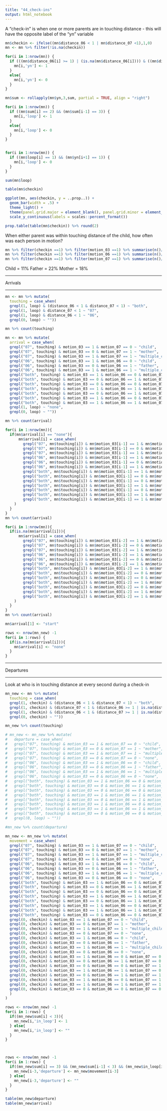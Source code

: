 ```yaml
---
title: "44_check-ins"
output: html_notebook
---
```


A "check-in" is when one or more parents are in touching distance - this will have the opposite label of the "yn" variable

```r
mn$checkin <- ifelse((mn$distance_06 < 1 | mn$distance_07 <1),1,0)
mn <- mn %>% filter(!is.na(checkin))
```

```r
for(i in 1:nrow(mn)) {
  if (((mn$distance_06[i] >= 1) | (is.na(mn$distance_06[i]))) & ((mn$distance_07[i] >= 1) | (is.na(mn$distance_07[i])))) {
    mn[i,'yn'] <- 1
  }
  else{
    mn[i,'yn'] <- 0
  }
}

```


```r
mn$sum <- rollapply(mn$yn,3,sum, partial = TRUE, align = "right")
```


```r

for(i in 1:nrow(mn)) {
  if ((mn$sum[i] == 2) && (mn$sum[i-1] == 3)) {
    mn[i,'loop'] <- 1
  }
  else{
    mn[i,'loop'] <- 0 
  }
}


for(i in 1:nrow(mn)) {
  if ((mn$loop[i] == 1) && (mn$yn[i+1] == 1)) {
    mn[i,'loop'] <- 0
  }
}
```

```r
sum(mn$loop)
```

```r
table(mn$checkin)
```

```r
ggplot(mn, aes(checkin, y = ..prop..)) +
  geom_bar(width = .5) +
  theme_light() +
  theme(panel.grid.major = element_blank(), panel.grid.minor = element_blank()) +
  scale_y_continuous(labels = scales::percent_format())
```

```r
prop.table(table(mn$checkin)) %>% round(2)
```

When either parent was within touching distance of the child, how often was each person in motion?

```r
mn %>% filter(checkin ==1) %>% filter(motion_03 ==1) %>% summarise(n()/nrow(mn %>% filter(checkin ==1)))
mn %>% filter(checkin ==1) %>% filter(motion_06 ==1) %>% summarise(n()/nrow(mn %>% filter(checkin ==1)))
mn %>% filter(checkin ==1) %>% filter(motion_07 ==1) %>% summarise(n()/nrow(mn %>% filter(checkin ==1)))
```

Child = 11%
Father = 22%
Mother = 18%



__________________________________________

Arrivals

__________________________________________

```r
mn <- mn %>% mutate(
  touching = case_when(
  grepl(1, loop) & (distance_06 < 1 & distance_07 < 1) ~ "both",
  grepl(1, loop) & distance_07 < 1 ~ "07",
  grepl(1, loop) & distance_06 < 1 ~ "06",
  grepl(0, loop) ~ ""))

mn %>% count(touching)
```

```r
mn <- mn %>% mutate(
  arrival = case_when(
  grepl("07", touching) & motion_03 == 1 & motion_07 == 0 ~ "child",
  grepl("07", touching) & motion_03 == 0 & motion_07 == 1 ~ "mother",
  grepl("07", touching) & motion_03 == 1 & motion_07 == 1 ~ "multiple_child",
  grepl("06", touching) & motion_03 == 1 & motion_06 == 0 ~ "child",
  grepl("06", touching) & motion_03 == 0 & motion_06 == 1 ~ "father",
  grepl("06", touching) & motion_03 == 1 & motion_06 == 1 ~ "multiple_child",
  grepl("both", touching) & motion_03 == 1 & motion_06 == 0 & motion_07 == 0 ~ "child",
  grepl("both", touching) & motion_03 == 0 & motion_06 == 1 & motion_07 == 0 ~ "father",
  grepl("both", touching) & motion_03 == 0 & motion_06 == 0 & motion_07 == 1 ~ "mother",
  grepl("both", touching) & motion_03 == 1 & motion_06 == 1 & motion_07 == 0 ~ "multiple_child",
  grepl("both", touching) & motion_03 == 0 & motion_06 == 1 & motion_07 == 1 ~ "multiple_parents",
  grepl("both", touching) & motion_03 == 1 & motion_06 == 0 & motion_07 == 1 ~ "multiple_child",
  grepl("both", touching) & motion_03 == 1 & motion_06 == 1 & motion_07 == 1 ~ "multiple_child",
  grepl(1, loop) ~ "none",
  grepl(0, loop) ~ ""))

mn %>% count(arrival)
```


```r
for(i in 1:nrow(mn)){
  if(mn$arrival[i] == "none"){
      mn$arrival[i] = case_when(
        grepl("07", mn$touching[i]) & mn$motion_03[i-1] == 1 & mn$motion_07[i-1] == 0 ~ "child",
        grepl("07", mn$touching[i]) & mn$motion_03[i-1] == 0 & mn$motion_07[i-1] == 1 ~ "mother",
        grepl("07", mn$touching[i]) & mn$motion_03[i-1] == 1 & mn$motion_07[i-1] == 1 ~ "multiple_child",
        grepl("06", mn$touching[i]) & mn$motion_03[i-1] == 1 & mn$motion_06[i-1] == 0 ~ "child",
        grepl("06", mn$touching[i]) & mn$motion_03[i-1] == 0 & mn$motion_06[i-1] == 1 ~ "father",
        grepl("06", mn$touching[i]) & mn$motion_03[i-1] == 1 & mn$motion_06[i-1] == 1 ~ "multiple_child",
        grepl("both", mn$touching[i]) & mn$motion_03[i-1] == 1 & mn$motion_06[i-1] == 0 & mn$motion_07[i-1] == 0 ~ "child",
        grepl("both", mn$touching[i]) & mn$motion_03[i-1] == 0 & mn$motion_06[i-1] == 1 & mn$motion_07[i-1] == 0 ~ "father",
        grepl("both", mn$touching[i]) & mn$motion_03[i-1] == 0 & mn$motion_06[i-1] == 0 & mn$motion_07[i-1] == 1 ~ "mother",
        grepl("both", mn$touching[i]) & mn$motion_03[i-1] == 1 & mn$motion_06[i-1] == 1 & mn$motion_07[i-1] == 0 ~ "multiple_child",
        grepl("both", mn$touching[i]) & mn$motion_03[i-1] == 0 & mn$motion_06[i-1] == 1 & mn$motion_07[i-1] == 1 ~ "multiple_parents",
        grepl("both", mn$touching[i]) & mn$motion_03[i-1] == 1 & mn$motion_06[i-1] == 0 & mn$motion_07[i-1] == 1 ~ "multiple_child",
        grepl("both", mn$touching[i]) & mn$motion_03[i-1] == 1 & mn$motion_06[i-1] == 1 & mn$motion_07[i-1] == 1 ~ "multiple_child"
    )
  }
}
mn %>% count(arrival)
```


```r
for(i in 1:nrow(mn)){
  if(is.na(mn$arrival[i])){
      mn$arrival[i] = case_when(
        grepl("07", mn$touching[i]) & mn$motion_03[i-2] == 1 & mn$motion_07[i-2] == 0 ~ "child",
        grepl("07", mn$touching[i]) & mn$motion_03[i-2] == 0 & mn$motion_07[i-2] == 1 ~ "mother",
        grepl("07", mn$touching[i]) & mn$motion_03[i-2] == 1 & mn$motion_07[i-2] == 1 ~ "multiple_child",
        grepl("06", mn$touching[i]) & mn$motion_03[i-2] == 1 & mn$motion_06[i-2] == 0 ~ "child",
        grepl("06", mn$touching[i]) & mn$motion_03[i-2] == 0 & mn$motion_06[i-2] == 1 ~ "father",
        grepl("06", mn$touching[i]) & mn$motion_03[i-2] == 1 & mn$motion_06[i-2] == 1 ~ "multiple_child",
        grepl("both", mn$touching[i]) & mn$motion_03[i-2] == 1 & mn$motion_06[i-2] == 0 & mn$motion_07[i-2] == 0 ~ "child",
        grepl("both", mn$touching[i]) & mn$motion_03[i-2] == 0 & mn$motion_06[i-2] == 1 & mn$motion_07[i-2] == 0 ~ "father",
        grepl("both", mn$touching[i]) & mn$motion_03[i-2] == 0 & mn$motion_06[i-2] == 0 & mn$motion_07[i-2] == 1 ~ "mother",
        grepl("both", mn$touching[i]) & mn$motion_03[i-2] == 1 & mn$motion_06[i-2] == 1 & mn$motion_07[i-2] == 0 ~ "multiple_child",
        grepl("both", mn$touching[i]) & mn$motion_03[i-2] == 0 & mn$motion_06[i-2] == 1 & mn$motion_07[i-2] == 1 ~ "multiple_parents",
        grepl("both", mn$touching[i]) & mn$motion_03[i-2] == 1 & mn$motion_06[i-2] == 0 & mn$motion_07[i-2] == 1 ~ "multiple_child",
        grepl("both", mn$touching[i]) & mn$motion_03[i-2] == 1 & mn$motion_06[i-2] == 1 & mn$motion_07[i-2] == 1 ~ "multiple_child"
    )
  }
}
mn %>% count(arrival)
```

```r
mn$arrival[1] <- "start"
```


```r
rows <- nrow(mn_new) -1
for(i in 1:rows) {
  if(is.na(mn$arrival[i])){
    mn$arrival[i] <- "none"
  }
}
```



__________________________________________

Departures

__________________________________________

Look at who is in touching distance at every second during a check-in 
```r

mn_new <- mn %>% mutate(
  touching = case_when(
  grepl(1, checkin) & (distance_06 < 1 & distance_07 < 1) ~ "both",
  grepl(1, checkin) & (distance_07 < 1 & (distance_06 >= 1 | is.na(distance_06))) ~ "07",
  grepl(1, checkin) & (distance_06 < 1 & (distance_07 >= 1 | is.na(distance_07))) ~ "06",
  grepl(0, checkin) ~ ""))

mn_new %>% count(touching)

```

```r
# mn_new <- mn_new %>% mutate(
#   departure = case_when(
#   grepl("07", touching) & motion_03 == 1 & motion_07 == 0 ~ "child",
#   grepl("07", touching) & motion_03 == 0 & motion_07 == 1 ~ "mother",
#   grepl("07", touching) & motion_03 == 1 & motion_07 == 1 ~ "multiple_child",
#   grepl("07", touching) & motion_03 == 0 & motion_07 == 0 ~ "none",
#   grepl("06", touching) & motion_03 == 1 & motion_06 == 0 ~ "child",
#   grepl("06", touching) & motion_03 == 0 & motion_06 == 1 ~ "father",
#   grepl("06", touching) & motion_03 == 1 & motion_06 == 1 ~ "multiple_child",
#   grepl("06", touching) & motion_03 == 0 & motion_06 == 0 ~ "none",
#   grepl("both", touching) & motion_03 == 1 & motion_06 == 0 & motion_07 == 0 ~ "child",
#   grepl("both", touching) & motion_03 == 0 & motion_06 == 1 & motion_07 == 0 ~ "father",
#   grepl("both", touching) & motion_03 == 0 & motion_06 == 0 & motion_07 == 1 ~ "mother",
#   grepl("both", touching) & motion_03 == 1 & motion_06 == 1 & motion_07 == 0 ~ "multiple_child",
#   grepl("both", touching) & motion_03 == 0 & motion_06 == 1 & motion_07 == 1 ~ "multiple_parents",
#   grepl("both", touching) & motion_03 == 1 & motion_06 == 0 & motion_07 == 1 ~ "multiple_child",
#   grepl("both", touching) & motion_03 == 1 & motion_06 == 1 & motion_07 == 1 ~ "multiple_child",
#   grepl("both", touching) & motion_03 == 0 & motion_06 == 0 & motion_07 == 0 ~ "none",
#   grepl(0, loop) ~ ""))

#mn_new %>% count(departure)
```


```r
mn_new <- mn_new %>% mutate(
  movement = case_when(
  grepl("07", touching) & motion_03 == 1 & motion_07 == 0 ~ "child",
  grepl("07", touching) & motion_03 == 0 & motion_07 == 1 ~ "mother",
  grepl("07", touching) & motion_03 == 1 & motion_07 == 1 ~ "multiple_child",
  grepl("07", touching) & motion_03 == 0 & motion_07 == 0 ~ "none",
  grepl("06", touching) & motion_03 == 1 & motion_06 == 0 ~ "child",
  grepl("06", touching) & motion_03 == 0 & motion_06 == 1 ~ "father",
  grepl("06", touching) & motion_03 == 1 & motion_06 == 1 ~ "multiple_child",
  grepl("06", touching) & motion_03 == 0 & motion_06 == 0 ~ "none",
  grepl("both", touching) & motion_03 == 1 & motion_06 == 0 & motion_07 == 0 ~ "child",
  grepl("both", touching) & motion_03 == 0 & motion_06 == 1 & motion_07 == 0 ~ "father",
  grepl("both", touching) & motion_03 == 0 & motion_06 == 0 & motion_07 == 1 ~ "mother",
  grepl("both", touching) & motion_03 == 1 & motion_06 == 1 & motion_07 == 0 ~ "multiple_child",
  grepl("both", touching) & motion_03 == 0 & motion_06 == 1 & motion_07 == 1 ~ "multiple_parents",
  grepl("both", touching) & motion_03 == 1 & motion_06 == 0 & motion_07 == 1 ~ "multiple_child",
  grepl("both", touching) & motion_03 == 1 & motion_06 == 1 & motion_07 == 1 ~ "multiple_child",
  grepl("both", touching) & motion_03 == 0 & motion_06 == 0 & motion_07 == 0 ~ "none",
  grepl(0, checkin) & motion_03 == 1 & motion_07 == 0 ~ "child",
  grepl(0, checkin) & motion_03 == 0 & motion_07 == 1 ~ "mother",
  grepl(0, checkin) & motion_03 == 1 & motion_07 == 1 ~ "multiple_child",
  grepl(0, checkin) & motion_03 == 0 & motion_07 == 0 ~ "none",
  grepl(0, checkin) & motion_03 == 1 & motion_06 == 0 ~ "child",
  grepl(0, checkin) & motion_03 == 0 & motion_06 == 1 ~ "father",
  grepl(0, checkin) & motion_03 == 1 & motion_06 == 1 ~ "multiple_child",
  grepl(0, checkin) & motion_03 == 0 & motion_06 == 0 ~ "none",
  grepl(0, checkin) & motion_03 == 1 & motion_06 == 0 & motion_07 == 0 ~ "child",
  grepl(0, checkin) & motion_03 == 0 & motion_06 == 1 & motion_07 == 0 ~ "father",
  grepl(0, checkin) & motion_03 == 0 & motion_06 == 0 & motion_07 == 1 ~ "mother",
  grepl(0, checkin) & motion_03 == 1 & motion_06 == 1 & motion_07 == 0 ~ "multiple_child",
  grepl(0, checkin) & motion_03 == 0 & motion_06 == 1 & motion_07 == 1 ~ "multiple_parents",
  grepl(0, checkin) & motion_03 == 1 & motion_06 == 0 & motion_07 == 1 ~ "multiple_child",
  grepl(0, checkin) & motion_03 == 1 & motion_06 == 1 & motion_07 == 1 ~ "multiple_child",
  grepl(0, checkin) & motion_03 == 0 & motion_06 == 0 & motion_07 == 0 ~ "none" 
  )
)
```




```r

rows <- nrow(mn_new) -1
for(i in 1:rows) {
  if((mn_new$sum[i] < 3)){
    mn_new[i,'in_loop'] <- 1
  } else{
    mn_new[i,'in_loop'] <- ""
  }
}




```


```r
rows <- nrow(mn_new) -1
for(i in 1:rows) {
  if((mn_new$sum[i] == 3) && (mn_new$sum[i-1] < 3) && (mn_new$in_loop[i-4] == 1)){
    mn_new[i-3,'departure'] <- mn_new$movement[i-3]
  } else{
    mn_new[i-3,'departure'] <- ""
  }
}
```




```r
table(mn_new$departure)
table(mn_new$arrival)
```

